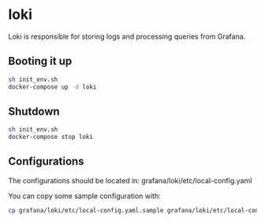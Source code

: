 # loki

Loki is responsible for storing logs and processing queries from Grafana.

## Booting it up

```sh
sh init_env.sh
docker-compose up -d loki
```

## Shutdown

```sh
sh init_env.sh
docker-compose stop loki
```

## Configurations

The configurations should be located in: grafana/loki/etc/local-config.yaml

You can copy some sample configuration with:

```sh
cp grafana/loki/etc/local-config.yaml.sample grafana/loki/etc/local-config.yaml
```